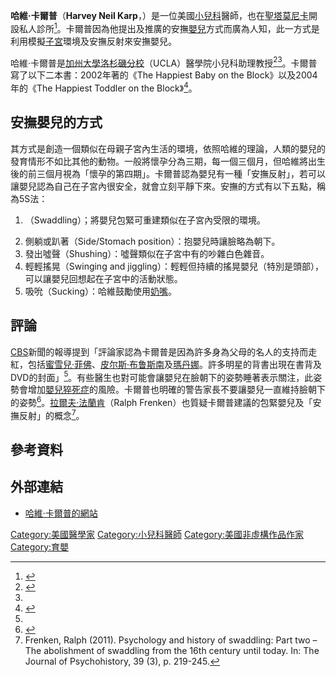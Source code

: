 '''哈維·卡爾普'''（'''Harvey Neil Karp'''，{{bd|1951年||||catIdx=Karp}}）是一位美國[[小兒科|小兒科]]醫師，也在[[聖塔莫尼卡|聖塔莫尼卡]]開設私人診所<ref name="博客來">{{Cite web |url=http://www.books.com.tw/exep/prod/booksfile.php?item=0010317094 |title=讓小baby不哭不鬧的5大妙招 |accessdate=2013-08-24 |work=博客來書籍館 |publisher=博客來 |archive-url=https://web.archive.org/web/20110117131956/http://www.books.com.tw/exep/prod/booksfile.php?item=0010317094 |archive-date=2011-01-17 |dead-url=yes }}</ref>。卡爾普因為他提出及推廣的安撫[[嬰兒|嬰兒]]方式而廣為人知，此一方式是利用模擬[[子宮|子宮]]環境及安撫反射來安撫嬰兒。

哈維·卡爾普是[[加州大學洛杉磯分校|加州大學洛杉磯分校]]（UCLA）醫學院小兒科助理教授<ref>{{Cite web |url=http://magazine.ucla.edu/exclusives/harvey_karp/ |title=The Baby Whisperer |accessdate=2013-08-24 |work=UCLA Magazine |publisher=UCLA |date=2008-06-19 |archive-date=2015-09-13 |archive-url=https://web.archive.org/web/20150913012111/http://magazine.ucla.edu/exclusives/harvey_karp/ |dead-url=no }}</ref><ref name="博客來"/>。卡爾普寫了以下二本書：2002年著的《The Happiest Baby on the Block》以及2004年的《The Happiest Toddler on the Block》<ref name=CBS>{{Citation | last=AP | date=2002-10-21 | title=Can This Man Keep Your Baby Quiet? | publisher=CBS News | url=http://www.cbsnews.com/stories/2002/10/21/health/main526308.shtml | accessdate=2008-10-23 | archive-date=2008-11-05 | archive-url=https://web.archive.org/web/20081105031139/http://www.cbsnews.com/stories/2002/10/21/health/main526308.shtml | dead-url=no }}</ref>。

==安撫嬰兒的方式==
其方式是創造一個類似在母親子宮內生活的環境，依照哈維的理論，人類的嬰兒的發育情形不如比其他的動物。一般將懷孕分為三期，每一個三個月，但哈維將出生後的前三個月視為「懷孕的第四期」。卡爾普認為嬰兒有一種「安撫反射」，若可以讓嬰兒認為自己在子宮內很安全，就會立刻平靜下來。安撫的方式有以下五點，稱為5S法：
#{{link-en|繈褓|Swaddling}}（Swaddling）；將嬰兒包緊可重建類似在子宮內受限的環境。
#側躺或趴著（Side/Stomach position）：抱嬰兒時讓臉略為朝下。
#發出噓聲（Shushing）：噓聲類似在子宮中有的吵雜白色雜音。
#輕輕搖晃（Swinging and jiggling）：輕輕但持續的搖晃嬰兒（特別是頭部），可以讓嬰兒回想起在子宮中的活動狀態。
#吸吮（Sucking）：哈維鼓勵使用[[奶嘴|奶嘴]]。

==評論==
[[哥倫比亞廣播公司|CBS]]新聞的報導提到「評論家認為卡爾普是因為許多身為父母的名人的支持而走紅，包括[[蜜雪兒·菲佛|蜜雪兒·菲佛]]、[[皮尔斯·布鲁斯南|皮尔斯·布鲁斯南]]及[[瑪丹娜|瑪丹娜]]。許多明星的背書出現在書背及DVD的封面」<ref name=CBS/>。有些醫生也對可能會讓嬰兒在臉朝下的姿勢睡著表示關注，此姿勢會增加[[嬰兒猝死症|嬰兒猝死症]]的風險。卡爾普也明確的警告家長不要讓嬰兒一直維持臉朝下的姿勢<ref>{{Citation | last=Falcon | first=Mike | last2=Shoop | first2=Stephen A. | date=2002-09-09 | title="Happy baby doctor" calms colic crying | publisher=USA Today | url=http://www.usatoday.com/news/health/spotlighthealth/2002-09-09-karp_x.htm | accessdate=2008-10-23 | archive-date=2008-11-02 | archive-url=https://web.archive.org/web/20081102174502/http://www.usatoday.com/news/health/spotlighthealth/2002-09-09-karp_x.htm | dead-url=no }}</ref>。[[拉爾夫·法蘭肯|拉爾夫·法蘭肯]]（Ralph Frenken）也質疑卡爾普建議的包緊嬰兒及「安撫反射」的概念<ref>Frenken, Ralph (2011). Psychology and history of swaddling: Part two – The abolishment of swaddling from the 16th century until today. In: The Journal of Psychohistory, 39 (3), p. 219-245.</ref>。

==參考資料==
{{reflist}}

==外部連結==
*[http://www.happiestbaby.com 哈維·卡爾普的網站]{{Wayback|url=http://www.happiestbaby.com/ |date=20200922054317 }}{{en icon}}

{{normdaten}}
{{DEFAULTSORT:Karp}}
[[Category:美國醫學家|Category:美國醫學家]]
[[Category:小兒科醫師|Category:小兒科醫師]]
[[Category:美國非虛構作品作家|Category:美國非虛構作品作家]]
[[Category:育嬰|Category:育嬰]]